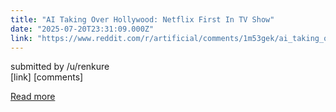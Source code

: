 ```yaml
---
title: "AI Taking Over Hollywood: Netflix First In TV Show"
date: "2025-07-20T23:31:09.000Z"
link: "https://www.reddit.com/r/artificial/comments/1m53gek/ai_taking_over_hollywood_netflix_first_in_tv_show/"
---
```


submitted by    /u/renkure  
 [link]   [comments]

[Read more](https://www.reddit.com/r/artificial/comments/1m53gek/ai_taking_over_hollywood_netflix_first_in_tv_show/)
